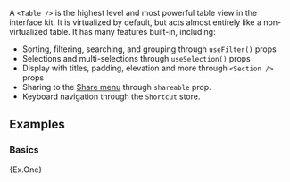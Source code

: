 
A `<Table />` is the highest level and most powerful table view in the interface kit.
It is virtualized by default, but acts almost entirely like a non-virtualized table.
It has many features built-in, including:

- Sorting, filtering, searching, and grouping through `useFilter()` props
- Selections and multi-selections through `useSelection()` props
- Display with titles, padding, elevation and more through `<Section />` props
- Sharing to the [Share menu]() through `shareable` prop.
- Keyboard navigation through the `Shortcut` store.

## Examples

### Basics

<Example>{Ex.One}</Example>
